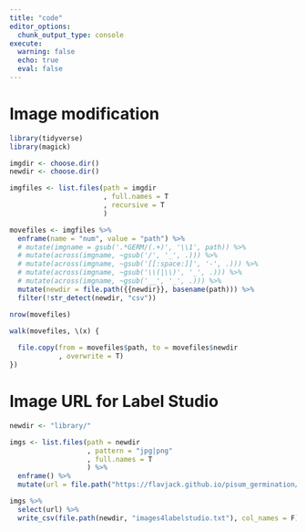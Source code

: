 ```yaml
---
title: "code"
editor_options: 
  chunk_output_type: console
execute: 
  warning: false
  echo: true
  eval: false
---
```


# Image modification

```r
library(tidyverse)
library(magick)

imgdir <- choose.dir() 
newdir <- choose.dir() 

imgfiles <- list.files(path = imgdir
                       , full.names = T
                       , recursive = T
                       )

movefiles <- imgfiles %>% 
  enframe(name = "num", value = "path") %>% 
  # mutate(imgname = gsub('.*GERM/(.+)', '\\1', path)) %>% 
  # mutate(across(imgname, ~gsub('/', '_', .))) %>% 
  # mutate(across(imgname, ~gsub('[[:space:]]', '-', .))) %>% 
  # mutate(across(imgname, ~gsub('\\(|\\)', '_', .))) %>% 
  # mutate(across(imgname, ~gsub('__', '_', .))) %>% 
  mutate(newdir = file.path({{newdir}}, basename(path))) %>% 
  filter(!str_detect(newdir, "csv"))

nrow(movefiles)

walk(movefiles, \(x) {
  
  file.copy(from = movefiles$path, to = movefiles$newdir
            , overwrite = T)
})
```

# Image URL for Label Studio

```r
newdir <- "library/"

imgs <- list.files(path = newdir
                   , pattern = "jpg|png"
                   , full.names = T
                   ) %>% 
  enframe() %>% 
  mutate(url = file.path("https://flavjack.github.io/pisum_germination/", value))

imgs %>% 
  select(url) %>% 
  write_csv(file.path(newdir, "images4labelstudio.txt"), col_names = F)
```
